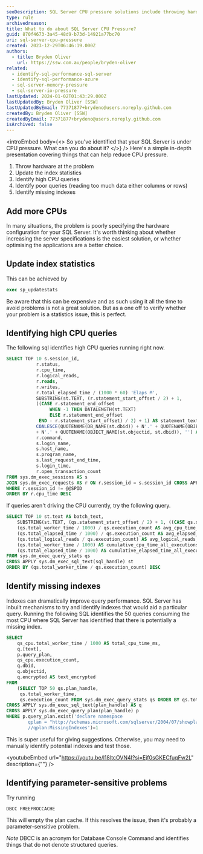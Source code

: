 ```yaml
---
seoDescription: SQL Server CPU pressure solutions include throwing hardware at the problem, updating index statistics, identifying high and poor-performing queries, and adding missing indexes.
type: rule
archivedreason:
title: What to do about SQL Server CPU Pressure?
guid: 870f4673-3a45-48d9-b73d-14921a77bc70
uri: sql-server-cpu-pressure
created: 2023-12-29T06:46:19.000Z
authors:
  - title: Bryden Oliver
    url: https://ssw.com.au/people/bryden-oliver
related:
  - identify-sql-performance-sql-server
  - identify-sql-performance-azure
  - sql-server-memory-pressure
  - sql-server-io-pressure
lastUpdated: 2024-01-02T01:43:29.000Z
lastUpdatedBy: Bryden Oliver [SSW]
lastUpdatedByEmail: 77371877+brydeno@users.noreply.github.com
createdBy: Bryden Oliver [SSW]
createdByEmail: 77371877+brydeno@users.noreply.github.com
isArchived: false
---
```


<introEmbed
  body={<>
So you've identified that your SQL Server is under CPU pressure. What can you do about it?
  </>}
/>
Here's a simple in-depth presentation covering things that can help reduce CPU pressure.

1. Throw hardware at the problem
2. Update the index statistics
3. Identify high CPU queries
4. Identify poor queries (reading too much data either columns or rows)
5. Identify missing indexes

## Add more CPUs

In many situations, the problem is poorly specifying the hardware configuration for your SQL Server. It's worth thinking about whether increasing the server specifications is the easiest solution, or whether optimising the applications are a better choice.

## Update index statistics

This can be achieved by

```sql
exec sp_updatestats
```

Be aware that this can be expensive and as such using it all the time to avoid problems is not a great solution. But as a one off to verify whether your problem is a statistics issue, this is perfect.

## Identifying high CPU queries

The following sql identifies high CPU queries running right now.

```sql
SELECT TOP 10 s.session_id,
           r.status,
           r.cpu_time,
           r.logical_reads,
           r.reads,
           r.writes,
           r.total_elapsed_time / (1000 * 60) 'Elaps M',
           SUBSTRING(st.TEXT, (r.statement_start_offset / 2) + 1,
           ((CASE r.statement_end_offset
                WHEN -1 THEN DATALENGTH(st.TEXT)
                ELSE r.statement_end_offset
            END - r.statement_start_offset) / 2) + 1) AS statement_text,
           COALESCE(QUOTENAME(DB_NAME(st.dbid)) + N'.' + QUOTENAME(OBJECT_SCHEMA_NAME(st.objectid, st.dbid))
           + N'.' + QUOTENAME(OBJECT_NAME(st.objectid, st.dbid)), '') AS command_text,
           r.command,
           s.login_name,
           s.host_name,
           s.program_name,
           s.last_request_end_time,
           s.login_time,
           r.open_transaction_count
FROM sys.dm_exec_sessions AS s
JOIN sys.dm_exec_requests AS r ON r.session_id = s.session_id CROSS APPLY sys.Dm_exec_sql_text(r.sql_handle) AS st
WHERE r.session_id != @@SPID
ORDER BY r.cpu_time DESC
```

If queries aren't driving the CPU currently, try the following query.

```sql
SELECT TOP 10 st.text AS batch_text,
    SUBSTRING(st.TEXT, (qs.statement_start_offset / 2) + 1, ((CASE qs.statement_end_offset WHEN - 1 THEN DATALENGTH(st.TEXT) ELSE qs.statement_end_offset END - qs.statement_start_offset) / 2) + 1) AS statement_text,
    (qs.total_worker_time / 1000) / qs.execution_count AS avg_cpu_time_ms,
    (qs.total_elapsed_time / 1000) / qs.execution_count AS avg_elapsed_time_ms,
    (qs.total_logical_reads / qs.execution_count) AS avg_logical_reads,
    (qs.total_worker_time / 1000) AS cumulative_cpu_time_all_executions_ms,
    (qs.total_elapsed_time / 1000) AS cumulative_elapsed_time_all_executions_ms
FROM sys.dm_exec_query_stats qs
CROSS APPLY sys.dm_exec_sql_text(sql_handle) st
ORDER BY (qs.total_worker_time / qs.execution_count) DESC
```

## Identify missing indexes

Indexes can dramatically improve query performance. SQL Server has inbuilt mechanisms to try and identify indexes that would aid a particular query. Running the following SQL identifies the 50 queries consuming the most CPU where SQL Server has identified that there is potentially a missing index.

```sql
SELECT
    qs_cpu.total_worker_time / 1000 AS total_cpu_time_ms,
    q.[text],
    p.query_plan,
    qs_cpu.execution_count,
    q.dbid,
    q.objectid,
    q.encrypted AS text_encrypted
FROM
    (SELECT TOP 50 qs.plan_handle,
     qs.total_worker_time,
     qs.execution_count FROM sys.dm_exec_query_stats qs ORDER BY qs.total_worker_time DESC) AS qs_cpu
CROSS APPLY sys.dm_exec_sql_text(plan_handle) AS q
CROSS APPLY sys.dm_exec_query_plan(plan_handle) p
WHERE p.query_plan.exist('declare namespace
        qplan = "http://schemas.microsoft.com/sqlserver/2004/07/showplan";
        //qplan:MissingIndexes')=1
```

This is super useful for giving suggestions. Otherwise, you may need to manually identify potential indexes and test those.


<youtubeEmbed url="https://youtu.be/l18ltcOVN4I?si=Ejf0sGKECfuqFw2L" description={""} />


## Identifying parameter-sensitive problems

Try running

```sql
DBCC FREEPROCCACHE
```

This will empty the plan cache. If this resolves the issue, then it's probably a parameter-sensitive problem.

_Note_ DBCC is an acronym for Database Console Command and identifies things that do not denote structured queries.
